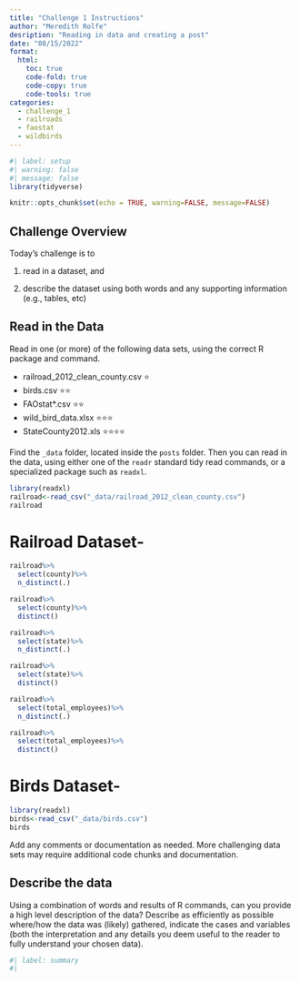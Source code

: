 ```yaml
---
title: "Challenge 1 Instructions"
author: "Meredith Rolfe"
desription: "Reading in data and creating a post"
date: "08/15/2022"
format:
  html:
    toc: true
    code-fold: true
    code-copy: true
    code-tools: true
categories:
  - challenge_1
  - railroads
  - faostat
  - wildbirds
---
```


```r
#| label: setup
#| warning: false
#| message: false
library(tidyverse)

knitr::opts_chunk$set(echo = TRUE, warning=FALSE, message=FALSE)
```

## Challenge Overview

Today's challenge is to

1)  read in a dataset, and

2)  describe the dataset using both words and any supporting information (e.g., tables, etc)

## Read in the Data

Read in one (or more) of the following data sets, using the correct R package and command.

-   railroad_2012_clean_county.csv ⭐
-   birds.csv ⭐⭐
-   FAOstat\*.csv ⭐⭐
-   wild_bird_data.xlsx ⭐⭐⭐
-   StateCounty2012.xls ⭐⭐⭐⭐

Find the `_data` folder, located inside the `posts` folder. Then you can read in the data, using either one of the `readr` standard tidy read commands, or a specialized package such as `readxl`.

```r
library(readxl)
railroad<-read_csv("_data/railroad_2012_clean_county.csv")
railroad
```

# Railroad Dataset-

```r
railroad%>%
  select(county)%>%
  n_distinct(.)
```

```r
railroad%>%
  select(county)%>%
  distinct()
```

```r
railroad%>%
  select(state)%>%
  n_distinct(.)
```

```r
railroad%>%
  select(state)%>%
  distinct()
```

```r
railroad%>%
  select(total_employees)%>%
  n_distinct(.)
```

```r
railroad%>%
  select(total_employees)%>%
  distinct()
```

# Birds Dataset-

```r
library(readxl)
birds<-read_csv("_data/birds.csv")
birds
```

Add any comments or documentation as needed. More challenging data sets may require additional code chunks and documentation.

## Describe the data

Using a combination of words and results of R commands, can you provide a high level description of the data? Describe as efficiently as possible where/how the data was (likely) gathered, indicate the cases and variables (both the interpretation and any details you deem useful to the reader to fully understand your chosen data).

```r

#| label: summary
#| 

```
